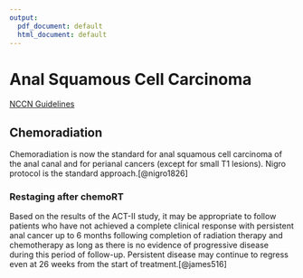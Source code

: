 ```yaml
---
output:
  pdf_document: default
  html_document: default
---
```

# Anal Squamous Cell Carcinoma

[NCCN Guidelines](https://www.nccn.org/professionals/physician_gls/pdf/anal_blocks.pdf)

## Chemoradiation

Chemoradiation is now the standard for anal squamous cell carcinoma of the anal canal and for perianal cancers (except for small T1 lesions). Nigro protocol is the standard approach.[@nigro1826]

### Restaging after chemoRT

Based on the results of the ACT-II study, it may be appropriate to follow patients who have not achieved a complete clinical response with persistent anal cancer up to 6 months following completion of radiation therapy and chemotherapy as long as there is no evidence of progressive disease during this period of follow-up. Persistent disease may continue to regress even at 26 weeks from the start of treatment.[@james516]
